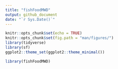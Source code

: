 ```yaml
---
title: "fishFoodMWD"
output: github_document
date: "`r Sys.Date()`"
---
```


```r
knitr::opts_chunk$set(echo = TRUE)
knitr::opts_chunk$set(fig.path = "man/figures/")
library(tidyverse)
library(sf)
ggplot2::theme_set(ggplot2::theme_minimal())
```


```r
library(fishFoodMWD)
```

